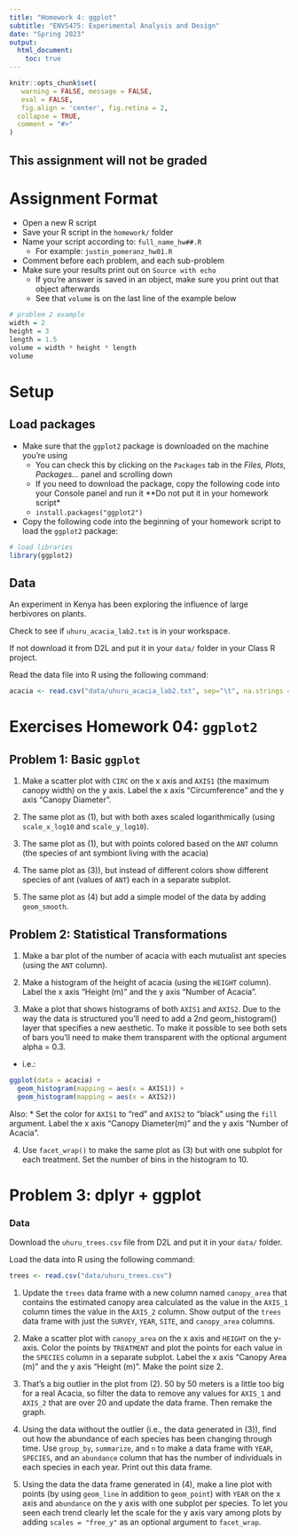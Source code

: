 ```yaml
---
title: "Homework 4: ggplot"
subtitle: "ENVS475: Experimental Analysis and Design"
date: "Spring 2023"
output: 
  html_document:
    toc: true
---
```


```r
knitr::opts_chunk$set(
   warning = FALSE, message = FALSE,
   eval = FALSE,
   fig.align = 'center', fig.retina = 2,
  collapse = TRUE,
  comment = "#>"
)
```

## This assignment will not be graded

# Assignment Format

* Open a new R script
* Save your R script in the `homework/` folder
* Name your script according to: `full_name_hw##.R`
  + For example: `justin_pomeranz_hw01.R`
* Comment before each problem, and each sub-problem
* Make sure your results print out on `Source with echo`
  + If you're answer is saved in an object, make sure you print out that object afterwards
  + See that `volume` is on the last line of the example below

```r
# problem 2 example
width = 2
height = 3
length = 1.5
volume = width * height * length
volume
```

# Setup

## Load packages

* Make sure that the `ggplot2` package is downloaded on the machine you're using
  + You can check this by clicking on the `Packages` tab in the *Files, Plots, Packages...* panel and scrolling down
  + If you need to download the package, copy the following code into your Console panel and run it **Do not put it in your homework script*
  + `install.packages("ggplot2")` 
* Copy the following code into the beginning of your homework script to load the `ggplot2` package:
```r
# load libraries
library(ggplot2)
```

## Data

An experiment in Kenya has been exploring the influence of large herbivores on plants.

Check to see if `uhuru_acacia_lab2.txt` is in your workspace.

If not download it from D2L and put it in your `data/` folder in your Class R project. 

Read the data file into R using the following command:

```r
acacia <- read.csv("data/uhuru_acacia_lab2.txt", sep="\t", na.strings = c("dead"))
```

# Exercises Homework 04: `ggplot2`

## Problem 1: Basic `ggplot` 

1. Make a scatter plot with `CIRC` on the x axis and `AXIS1` (the maximum canopy
   width) on the y axis. Label the x axis "Circumference" and the y axis "Canopy
   Diameter".

2. The same plot as (1), but with both axes scaled logarithmically (using `scale_x_log10` and `scale_y_log10`).

3. The same plot as (1), but with points colored based on the `ANT` column (the species of ant symbiont living with the acacia)

4. The same plot as (3)), but instead of different colors show different species of ant (values of `ANT`) each in a separate subplot.

5. The same plot as (4) but add a simple model of the data by adding `geom_smooth`.

## Problem 2: Statistical Transformations

1. Make a bar plot of the number of acacia with each mutualist ant species (using the `ANT` column).

2. Make a histogram of the height of acacia (using the `HEIGHT` column). Label the x axis "Height (m)" and the y axis "Number of Acacia".
   
3. Make a plot that shows histograms of both `AXIS1` and `AXIS2`. Due to the way the data is structured you’ll need to add a 2nd geom_histogram() layer that specifies a new aesthetic. To make it possible to see both sets of bars you’ll need to make them transparent with the optional argument alpha = 0.3.
  * i.e.:
```r
ggplot(data = acacia) +
  geom_histogram(mapping = aes(x = AXIS1)) +
  geom_histogram(mapping = aes(x = AXIS2)) 
```
Also:
* Set the color for `AXIS1` to "red" and `AXIS2` to "black" using the `fill` argument. Label the x axis "Canopy Diameter(m)" and the y axis "Number of Acacia".

4. Use `facet_wrap()` to make the same plot as (3) but with one subplot for each treatment. Set the number of bins in the histogram to 10.

# Problem 3: dplyr + ggplot

### Data
Download the `uhuru_trees.csv` file from D2L and put it in your `data/` folder. 

Load the data into R using the following command:

```r
trees <- read.csv("data/uhuru_trees.csv")
```

1. Update the `trees` data frame with a new column named `canopy_area` that contains the estimated canopy area calculated as the value in the `AXIS_1` column times the value in the `AXIS_2` column.
Show output of the `trees` data frame with just the `SURVEY`, `YEAR`, `SITE`, and `canopy_area` columns.

2. Make a scatter plot with `canopy_area` on the x axis and `HEIGHT` on the y-axis. Color the points by `TREATMENT` and plot the points for each value in the `SPECIES` column in a separate subplot. Label the x axis "Canopy Area (m)" and the y axis "Height (m)". Make the point size 2.

3. That's a big outlier in the plot from (2). 50 by 50 meters is a little too big for a real Acacia, so filter the data to remove any values for `AXIS_1` and `AXIS_2` that are over 20 and update the data frame. Then remake the graph.

4. Using the data without the outlier (i.e., the data generated in (3)), find out how the abundance of each species has been changing through time.
Use `group_by`, `summarize`, and `n` to make a data frame with `YEAR`, `SPECIES`, and an `abundance` column that has the number of individuals in each species in each year. Print out this data frame.

5. Using the data the data frame generated in (4), make a line plot with points (by using `geom_line` in addition to `geom_point`) with `YEAR` on the x axis and `abundance` on the y axis with one subplot per species. To let you seen each trend clearly let the scale for the y axis vary among plots by adding `scales = "free_y"` as an optional argument to `facet_wrap`.